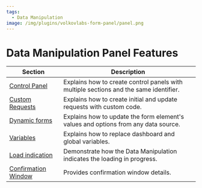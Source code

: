 ```yaml
---
tags:
  - Data Manipulation
image: /img/plugins/volkovlabs-form-panel/panel.png
---
```



# Data Manipulation Panel Features

| Section                       | Description                                                                           |
| ----------------------------- | ------------------------------------------------------------------------------------- |
| [Control Panel](../control)   | Explains how to create control panels with multiple sections and the same identifier. |
| [Custom Requests](../request) | Explains how to create initial and update requests with custom code.                  |
| [Dynamic forms](../dynamic)   | Explains how to update the form element's values and options from any data source.    |
| [Variables](../variables)     | Explains how to replace dashboard and global variables.                               |
| [Load indication](../load)     | Demonstrate how the Data Manipulation indicates the loading in progress.                               |
| [Confirmation Window](../confirm-window)     | Provides confirmation window details.|